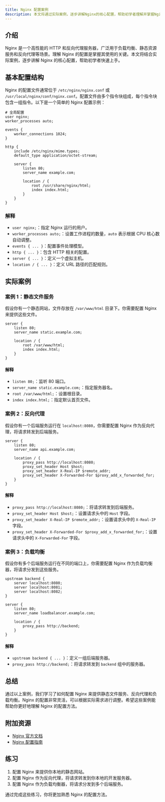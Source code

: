 ```yaml
---
title: Nginx 配置案例
description: 本文将通过实际案例，逐步讲解Nginx的核心配置，帮助初学者理解并掌握Nginx的基本配置方法。
---
```


## 介绍

Nginx 是一个高性能的 HTTP 和反向代理服务器，广泛用于负载均衡、静态资源服务和反向代理等场景。理解 Nginx 的配置是掌握其使用的关键。本文将结合实际案例，逐步讲解 Nginx 的核心配置，帮助初学者快速上手。

## 基本配置结构

Nginx 的配置文件通常位于 `/etc/nginx/nginx.conf` 或 `/usr/local/nginx/conf/nginx.conf`。配置文件由多个指令块组成，每个指令块包含一组指令。以下是一个简单的 Nginx 配置示例：

```nginx
# 全局配置
user nginx;
worker_processes auto;

events {
    worker_connections 1024;
}

http {
    include /etc/nginx/mime.types;
    default_type application/octet-stream;

    server {
        listen 80;
        server_name example.com;

        location / {
            root /usr/share/nginx/html;
            index index.html;
        }
    }
}
```

### 解释

- `user nginx;`：指定 Nginx 运行的用户。
- `worker_processes auto;`：设置工作进程的数量，`auto` 表示根据 CPU 核心数自动调整。
- `events { ... }`：配置事件处理模型。
- `http { ... }`：包含 HTTP 相关的配置。
- `server { ... }`：定义一个虚拟主机。
- `location / { ... }`：定义 URL 路径的匹配规则。

## 实际案例

### 案例 1：静态文件服务

假设你有一个静态网站，文件存放在 `/var/www/html` 目录下。你需要配置 Nginx 来提供这些文件。

```nginx
server {
    listen 80;
    server_name static.example.com;

    location / {
        root /var/www/html;
        index index.html;
    }
}
```

#### 解释

- `listen 80;`：监听 80 端口。
- `server_name static.example.com;`：指定服务器名。
- `root /var/www/html;`：设置根目录。
- `index index.html;`：指定默认首页文件。

### 案例 2：反向代理

假设你有一个后端服务运行在 `localhost:8080`，你需要配置 Nginx 作为反向代理，将请求转发到后端服务。

```nginx
server {
    listen 80;
    server_name api.example.com;

    location / {
        proxy_pass http://localhost:8080;
        proxy_set_header Host $host;
        proxy_set_header X-Real-IP $remote_addr;
        proxy_set_header X-Forwarded-For $proxy_add_x_forwarded_for;
    }
}
```

#### 解释

- `proxy_pass http://localhost:8080;`：将请求转发到后端服务。
- `proxy_set_header Host $host;`：设置请求头中的 `Host` 字段。
- `proxy_set_header X-Real-IP $remote_addr;`：设置请求头中的 `X-Real-IP` 字段。
- `proxy_set_header X-Forwarded-For $proxy_add_x_forwarded_for;`：设置请求头中的 `X-Forwarded-For` 字段。

### 案例 3：负载均衡

假设你有多个后端服务运行在不同的端口上，你需要配置 Nginx 作为负载均衡器，将请求分发到这些服务。

```nginx
upstream backend {
    server localhost:8080;
    server localhost:8081;
    server localhost:8082;
}

server {
    listen 80;
    server_name loadbalancer.example.com;

    location / {
        proxy_pass http://backend;
    }
}
```

#### 解释

- `upstream backend { ... }`：定义一组后端服务器。
- `proxy_pass http://backend;`：将请求转发到 `backend` 组中的服务器。

## 总结

通过以上案例，我们学习了如何配置 Nginx 来提供静态文件服务、反向代理和负载均衡。Nginx 的配置非常灵活，可以根据实际需求进行调整。希望这些案例能帮助你更好地理解 Nginx 的配置方法。

## 附加资源

- [Nginx 官方文档](https://nginx.org/en/docs/)
- [Nginx 配置指南](https://www.nginx.com/resources/wiki/start/topics/tutorials/config_pitfalls/)

## 练习

1. 配置 Nginx 来提供你本地的静态网站。
2. 配置 Nginx 作为反向代理，将请求转发到你本地的开发服务器。
3. 配置 Nginx 作为负载均衡器，将请求分发到多个后端服务。

通过完成这些练习，你将更加熟悉 Nginx 的配置方法。
